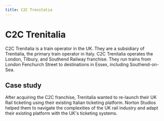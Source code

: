 ```yaml
---
title: C2C Trenitalia
---
```


# C2C Trenitalia

C2C Trenitalia is a train operator in the UK. They are a subsidiary of Trenitalia, the primary train operator in Italy. C2C Trenitalia operates the London, Tilbury, and Southend Railway franchise. They run trains from London Fenchurch Street to destinations in Essex, including Southend-on-Sea.

## Case study

After acquiring the C2C franchise, Trenitalia wanted to re-launch their UK Rail ticketing using their existing Italian ticketing platform. Norton Studios helped them to navigate the complexities of the UK rail industry and adapt their existing platform with the UK's ticketing systems.
